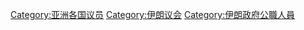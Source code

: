 [[Category:亚洲各国议员|Category:亚洲各国议员]]
[[Category:伊朗议会|Category:伊朗议会]]
[[Category:伊朗政府公職人員|Category:伊朗政府公職人員]]